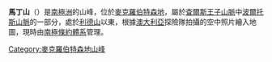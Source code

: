 {{coord|70|28|S|65|40|E|source:GNIS|display=title}}

'''馬丁山'''（{{lang-en|Martin Massif}}）是[[南極洲|南極洲]]的山峰，位於[[麥克羅伯特森地|麥克羅伯特森地]]，屬於[[查爾斯王子山脈|查爾斯王子山脈]]中[[波爾托斯山脈|波爾托斯山脈]]的一部分，處於[[利德山|利德山]]以東，根據[[澳大利亞|澳大利亞]]探險隊拍攝的空中照片繪入地圖，現時由[[南極條約體系|南極條約體系]]管理。

{{DEFAULTSORT:Martin Massif}}
[[Category:麥克羅伯特森地山峰|Category:麥克羅伯特森地山峰]]


{{MacRobertsonLand-geo-stub}}